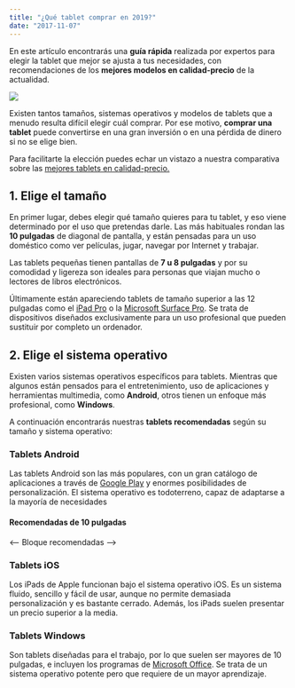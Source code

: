 ```yaml
---
title: "¿Qué tablet comprar en 2019?"
date: "2017-11-07"
---
```



<Product />

En este artículo encontrarás una **guía rápida** realizada por expertos para elegir la tablet que mejor se ajusta a tus necesidades, con recomendaciones de los **mejores modelos en calidad-precio** de la actualidad.

![](../images/content/moto.jpg)

Existen tantos tamaños, sistemas operativos y modelos de tablets que a menudo resulta difícil elegir cuál comprar. Por ese motivo, **comprar una tablet** puede convertirse en una gran inversión o en una pérdida de dinero si no se elige bien.

Para facilitarte la elección puedes echar un vistazo a nuestra comparativa sobre las [mejores tablets en calidad-precio.](https://google.com)

## 1. Elige el tamaño
En primer lugar, debes elegir qué tamaño quieres para tu tablet, y eso viene determinado por el uso que pretendas darle. Las más habituales rondan las **10 pulgadas** de diagonal de pantalla, y están pensadas para un uso doméstico como ver películas, jugar, navegar por Internet y trabajar.

Las tablets pequeñas tienen pantallas de **7 u 8 pulgadas** y por su comodidad y ligereza son ideales para personas que viajan mucho o lectores de libros electrónicos.

Últimamente están apareciendo tablets de tamaño superior a las 12 pulgadas como el [iPad Pro](https://google.com) o la [Microsoft Surface Pro](https://google.com). Se trata de dispositivos diseñados exclusivamente para un uso profesional que pueden sustituir por completo un ordenador.

## 2. Elige el sistema operativo
Existen varios sistemas operativos específicos para tablets. Mientras que algunos están pensados para el entretenimiento, uso de aplicaciones y herramientas multimedia, como **Android**, otros tienen un enfoque más profesional, como **Windows**.

A continuación encontrarás nuestras **tablets recomendadas** según su tamaño y sistema operativo:

### Tablets Android
Las tablets Android son las más populares, con un gran catálogo de aplicaciones a través de [Google Play](https://google.com) y enormes posibilidades de personalización. El sistema operativo es todoterreno, capaz de adaptarse a la mayoría de necesidades

#### Recomendadas de 10 pulgadas
<-- Bloque recomendadas -->

### Tablets iOS
Los iPads de Apple funcionan bajo el sistema operativo iOS. Es un sistema fluido, sencillo y fácil de usar, aunque no permite demasiada personalización y es bastante cerrado. Además, los iPads suelen presentar un precio superior a la media.

### Tablets Windows
Son tablets diseñadas para el trabajo, por lo que suelen ser mayores de 10 pulgadas, e incluyen los programas de [Microsoft Office](https://google.com). Se trata de un sistema operativo potente pero que requiere de un mayor aprendizaje.